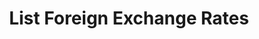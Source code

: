 ---
title: "List Foreign Exchange Rates"
openapi: "/openapi/openapi.yaml GET /foreignexchangerates"
---